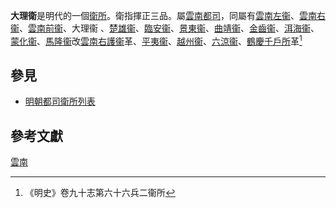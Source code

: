 '''大理衛'''是明代的一個[[衛所|衛所]]。衛指揮正三品。屬[[雲南都司|雲南都司]]，同屬有[[雲南左衞|雲南左衞]]、[[雲南右衞|雲南右衞]]、[[雲南前衞|雲南前衞]]、大理衞 、[[楚雄衞|楚雄衞]]、[[臨安衞|臨安衞]]、[[景東衞|景東衞]]、[[曲靖衞|曲靖衞]]、[[金齒衞|金齒衞]]、[[洱海衞|洱海衞]]、[[蒙化衞|蒙化衞]]、[[馬隆衞|馬隆衞]]改[[雲南右護衞|雲南右護衞]]革、[[平夷衞|平夷衞]]、[[越州衞|越州衞]]、[[六涼衞|六涼衞]]、[[鶴慶千戶所|鶴慶千戶所]]革<ref>《明史》卷九十志第六十六兵二衞所</ref>


==參見==
*[[明朝都司衛所列表|明朝都司衛所列表]]

==參考文獻==
{{Reflist}}
{{明朝云南行政区划}}
{{明朝行政區劃|nocat}}
[[Category:明朝衛所|雲南]]